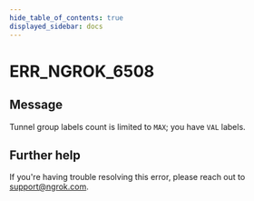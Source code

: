 ```yaml
---
hide_table_of_contents: true
displayed_sidebar: docs
---
```



# ERR_NGROK_6508

## Message

Tunnel group labels count is limited to `MAX`; you have `VAL` labels.

<ErrorDetails error="err_ngrok_6508" />

## Further help

If you're having trouble resolving this error, please reach out to [support@ngrok.com](mailto:support@ngrok.com?subject=Help%20with%20ERR_NGROK_6508).
